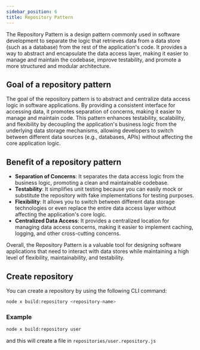 ```yaml
---
sidebar_position: 6
title: Repository Pattern
---
```



The Repository Pattern is a design pattern commonly used in software development to separate the logic that retrieves data from a data store (such as a database) from the rest of the application's code. It provides a way to abstract and encapsulate the data access layer, making it easier to manage and maintain the codebase, improve testability, and promote a more structured and modular architecture.

## Goal of a repository pattern

The goal of the repository pattern is to abstract and centralize data access logic in software applications. By providing a consistent interface for accessing data, it promotes separation of concerns, making it easier to manage and maintain code. This pattern enhances testability, scalability, and flexibility by decoupling the application's business logic from the underlying data storage mechanisms, allowing developers to switch between different data sources (e.g., databases, APIs) without affecting the core application logic.

## Benefit of a repository pattern

- **Separation of Concerns**: It separates the data access logic from the business logic, promoting a clean and maintainable codebase.
- **Testability**: It simplifies unit testing because you can easily mock or substitute the repository with fake implementations for testing purposes.
- **Flexibility**: It allows you to switch between different data storage technologies or even replace the entire data access layer without affecting the application's core logic.
- **Centralized Data Access**: It provides a centralized location for managing data access concerns, making it easier to implement caching, logging, and other cross-cutting concerns.

Overall, the Repository Pattern is a valuable tool for designing software applications that need to interact with data stores while maintaining a high level of flexibility, maintainability, and testability.

## Create repository

You can create a repository by using the following CLI command:

```bash
node x build:repository <repository-name>
```

### Example

```bash
node x build:repository user
```
and this will create a file in `repositories/user.repository.js`

<Support/>